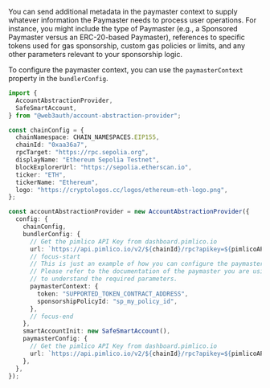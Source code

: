You can send additional metadata in the paymaster context to supply whatever information the
Paymaster needs to process user operations. For instance, you might include the type of Paymaster
(e.g., a Sponsored Paymaster versus an ERC-20-based Paymaster), references to specific tokens used
for gas sponsorship, custom gas policies or limits, and any other parameters relevant to your
sponsorship logic.

To configure the paymaster context, you can use the `paymasterContext` property in the
`bundlerConfig`.

```ts
import {
  AccountAbstractionProvider,
  SafeSmartAccount,
} from "@web3auth/account-abstraction-provider";

const chainConfig = {
  chainNamespace: CHAIN_NAMESPACES.EIP155,
  chainId: "0xaa36a7",
  rpcTarget: "https://rpc.sepolia.org",
  displayName: "Ethereum Sepolia Testnet",
  blockExplorerUrl: "https://sepolia.etherscan.io",
  ticker: "ETH",
  tickerName: "Ethereum",
  logo: "https://cryptologos.cc/logos/ethereum-eth-logo.png",
};

const accountAbstractionProvider = new AccountAbstractionProvider({
  config: {
    chainConfig,
    bundlerConfig: {
      // Get the pimlico API Key from dashboard.pimlico.io
      url: `https://api.pimlico.io/v2/${chainId}/rpc?apikey=${pimlicoAPIKey}`,
      // focus-start
      // This is just an example of how you can configure the paymaster context.
      // Please refer to the documentation of the paymaster you are using
      // to understand the required parameters.
      paymasterContext: {
        token: "SUPPORTED_TOKEN_CONTRACT_ADDRESS",
        sponsorshipPolicyId: "sp_my_policy_id",
      },
      // focus-end
    },
    smartAccountInit: new SafeSmartAccount(),
    paymasterConfig: {
      // Get the pimlico API Key from dashboard.pimlico.io
      url: `https://api.pimlico.io/v2/${chainId}/rpc?apikey=${pimlicoAPIKey}`,
    },
  },
});
```
